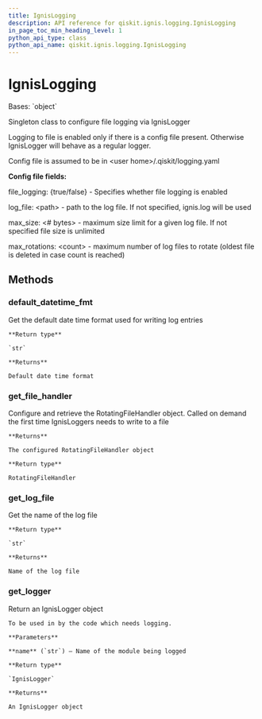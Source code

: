 ```yaml
---
title: IgnisLogging
description: API reference for qiskit.ignis.logging.IgnisLogging
in_page_toc_min_heading_level: 1
python_api_type: class
python_api_name: qiskit.ignis.logging.IgnisLogging
---
```


# IgnisLogging

<Class id="qiskit.ignis.logging.IgnisLogging" isDedicatedPage={true} github="https://github.com/qiskit-community/qiskit-ignis/tree/stable/0.6/qiskit/ignis/logging/ignis_logging.py" signature="IgnisLogging(log_config_path=None)" modifiers="class">
  Bases: `object`

  Singleton class to configure file logging via IgnisLogger

  Logging to file is enabled only if there is a config file present. Otherwise IgnisLogger will behave as a regular logger.

  Config file is assumed to be in \<user home>/.qiskit/logging.yaml

  **Config file fields:**

  file\_logging: \{true/false} - Specifies whether file logging is enabled

  log\_file: \<path> - path to the log file. If not specified, ignis.log will be used

  max\_size: \<# bytes> - maximum size limit for a given log file. If not specified file size is unlimited

  max\_rotations: \<count> - maximum number of log files to rotate (oldest file is deleted in case count is reached)

  ## Methods

  <span id="qiskit-ignis-logging-ignislogging-default-datetime-fmt" />

  ### default\_datetime\_fmt

  <Function id="qiskit.ignis.logging.IgnisLogging.default_datetime_fmt" signature="IgnisLogging.default_datetime_fmt()">
    Get the default date time format used for writing log entries

    **Return type**

    `str`

    **Returns**

    Default date time format
  </Function>

  <span id="qiskit-ignis-logging-ignislogging-get-file-handler" />

  ### get\_file\_handler

  <Function id="qiskit.ignis.logging.IgnisLogging.get_file_handler" signature="IgnisLogging.get_file_handler()">
    Configure and retrieve the RotatingFileHandler object. Called on demand the first time IgnisLoggers needs to write to a file

    **Returns**

    The configured RotatingFileHandler object

    **Return type**

    RotatingFileHandler
  </Function>

  <span id="qiskit-ignis-logging-ignislogging-get-log-file" />

  ### get\_log\_file

  <Function id="qiskit.ignis.logging.IgnisLogging.get_log_file" signature="IgnisLogging.get_log_file()">
    Get the name of the log file

    **Return type**

    `str`

    **Returns**

    Name of the log file
  </Function>

  <span id="qiskit-ignis-logging-ignislogging-get-logger" />

  ### get\_logger

  <Function id="qiskit.ignis.logging.IgnisLogging.get_logger" signature="IgnisLogging.get_logger(name)">
    Return an IgnisLogger object

    To be used in by the code which needs logging.

    **Parameters**

    **name** (`str`) – Name of the module being logged

    **Return type**

    `IgnisLogger`

    **Returns**

    An IgnisLogger object
  </Function>
</Class>

